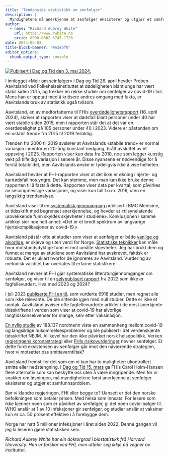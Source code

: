 ```yaml
---
title: "Tendensiøs statistikk om senfølger"
description: |
  Myndighetene må anerkjenne at senfølger eksisterer og utgjør et samfunnsproblem.
author:
  - name: "Richard Aubrey White"
    url: https://www.rwhite.no
    orcid: 0000-0002-6747-1726
date: 2024-05-03
title-block-banner: "#e2ebf0"
editor_options: 
  chunk_output_type: console
---
```


[![Publisert i Dag og Tid den 3. mai 2024.](2024-05-03-tendensiøs-statistikk-om-senfølger.jpg)](https://www.dagogtid.no/ordskifte/tendensios-statistikk-om-senfolger-6.130.34442.b81af7593e?sharer_id=917982&utm_medium=sharing)

I innlegget «[Meir om seinfølger](https://www.dagogtid.no/ordskifte/meir-om-seinfolgjer-6.130.34354.2b479464ab)» i Dag og Tid 26. april hevder Preben Aavitsland ved Folkehelseinstituttet at dødeligheten blant unge har vært stabil siden 2015, og trekker en rekke studier om senfølger av covid-19 i tvil. Mens han er opptatt med å kritisere andres omgang med fakta, er Aavitslands bruk av statistikk også tvilsom.

Aavitsland, en av medforfatterne til FHIs [overdødelighetsrapport](https://www.fhi.no/publ/2024/dodelighet-i-norge-under-koronapandemien-2020-2023/) (16. april 2024), skriver at rapporten viser at dødsfall blant personer under 40 har vært stabile siden 2015, men i rapporten står det at det var en overdødelighet på 105 personer under 40 i 2023. Videre er påstanden om en «stabil trend» fra 2015 til 2019 feilaktig.

Trenden fra 2000 til 2019 avslører at Aavitslands «stabile trend» er normal variasjon innenfor en 20-årig konstant nedgang, brått avsluttet av et oppsving i 2023. Rapporten viser kun data fra 2010, noe som legger kunstig vekt på tilfeldig variasjon i senere år. Disse nyansene er nødvendige for å forstå totalbildet, men Aavitslands ønske er tydeligvis ikke å vise helheten.

Aavitsland hevder at FHI-rapporten viser at det ikke er økning i hjerte- og kardødsfall hos yngre. Det kan stemme, men man kan ikke bruke denne rapporten til å fastslå dette. Rapporten viser data per kvartal, som påvirkes av sesongmessige variasjoner, og viser kun tall f.o.m. 2016, uten en langsiktig trendanalyse.

Aavitsland viser til en [systematisk gjennomgang](https://bmcmedicine.biomedcentral.com/articles/10.1186/s12916-023-03162-5) publisert i BMC Medicine, et tidsskrift med begrenset anerkjennelse, og hevder at «tilsynelatende urovekkende funn skyldes skjevheter i studiene». Konklusjonen i samme artikkel sier noe helt annet: «Det er et bredt spektrum av langvarige hjertekomplikasjoner av covid-19.»

Aavitsland påstår ofte at studier som viser at senfølger er både [vanlige og alvorlige](https://www.nature.com/articles/s41591-023-02521-2), er skjeve og uten verdi for Norge. [Statistiske teknikker](https://www.acpjournals.org/doi/10.7326/M16-2607) kan måle hvor motstandsdyktige funn er mot umålte skjevheter. Jeg har brukt dem og funnet at mange av studiene som Aavitsland har avskrevet, faktisk er robuste. Det er uklart hvorfor de ignoreres av Aavitsland. Vurdering av metodisk validitet bør overlates til erfarne statistikere.

Aavitsland nevner at FHI gjør systematiske litteraturgjennomganger om senfølger, og viser til en [selvpublisert rapport](https://www.fhi.no/publ/2022/senfolger-etter-covid-19-og-nyoppstatt-sykdom-etter-covid-19/) fra 2022 som ikke er fagfellevurdert. Hva med 2023 og 2024?

I juli 2023 [publiserte FHI en til](https://www.fhi.no/en/publ/2023/senfolger-etter-covid-19-som-folge-av-omikronsmitte/), som vurderte 6918 studier, men regnet alle som ikke relevante. De ble sittende igjen med null studier. Dette er ikke et unntak. Aavitsland avviser ofte fagfellevurderte artikler i de mest anerkjente tidsskriftene i verden som viser at covid-19 har alvorlige langtidskonsekvenser for mange, selv etter vaksinasjon.

[En nylig studie](https://www.nejm.org/doi/full/10.1056/NEJMc2311200) av 188.137 nordmenn viste en sammenheng mellom covid-19 og langsiktige hukommelsesproblemer og ble publisert i det verdenskjente tidsskriftet NEJM. Allikevel har den ikke påvirket norsk helsepolitikk. Verken [regjeringens koronastrategi](https://www.regjeringen.no/no/dokumenter/regjeringens-strategi-og-beredskapsplan-for-handteringen-av-covid-19-pandemien/id2987438/) eller [FHIs risikovurderinger](https://www.fhi.no/publ/statusrapporter/risikovurdering-for-luftveisinfeksjoner/) nevner senfølger. Er dette fordi eksistensen av senfølger går imot den nåværende strategien, hvor vi motsetter oss smitteverntiltak?

Aavitsland fremstiller det som om vi kun har to muligheter: ukontrollert smitte eller nedstengning. I [Dag og Tid 15. mars](https://www.dagogtid.no/samfunn/helse/for-ein-mildare-pandemi-6.121.33729.ebf4b38e0a) ga FHIs Carol Holm-Hansen flere alternativ som kan beskytte oss uten å være inngripende. Men før vi snakker om løsningen, må myndighetene først anerkjenne at senfølger eksisterer og utgjør et samfunnsproblem.

Bør vi klandre regjeringen, FHI eller begge to? Uansett er det den norske befolkningen som betaler prisen. Med helsa som innsats. For lesere som ikke kjenner noen som er påvirket av senfølger, gi det noen covid-bølger til. WHO anslår at 1 av 10 infeksjoner gir senfølger, og studier anslår at vaksiner kun er ca. 50 prosent effektive i å forebygge dem.

Norge har hatt 5 millioner infeksjoner i året siden 2022. Denne gangen vil jeg la leseren gjøre statistikken selv.

*Richard Aubrey White har ein doktorgrad i biostatistikk frå Harvard University. Han er forskar ved FHI, men uttalar seg ikkje på vegner av instituttet.*
